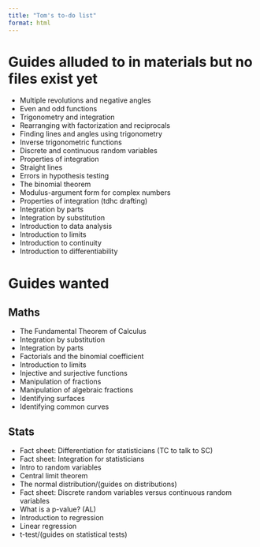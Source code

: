 ```yaml
---
title: "Tom's to-do list"
format: html
---
```


# Guides alluded to in materials but no files exist yet {-}

- Multiple revolutions and negative angles
- Even and odd functions
- Trigonometry and integration 
- Rearranging with factorization and reciprocals
- Finding lines and angles using trigonometry
- Inverse trigonometric functions
- Discrete and continuous random variables
- Properties of integration
- Straight lines
- Errors in hypothesis testing
- The binomial theorem
- Modulus-argument form for complex numbers
- Properties of integration (tdhc drafting)
- Integration by parts
- Integration by substitution
- Introduction to data analysis
- Introduction to limits
- Introduction to continuity
- Introduction to differentiability

# Guides wanted {-}

## Maths {-}

- The Fundamental Theorem of Calculus
- Integration by substitution
- Integration by parts
- Factorials and the binomial coefficient
- Introduction to limits
- Injective and surjective functions
- Manipulation of fractions
- Manipulation of algebraic fractions
- Identifying surfaces
- Identifying common curves

## Stats {-}

- Fact sheet: Differentiation for statisticians (TC to talk to SC)
- Fact sheet: Integration for statisticians
- Intro to random variables
- Central limit theorem
- The normal distribution/(guides on distributions)
- Fact sheet: Discrete random variables versus continuous random variables
- What is a p-value? (AL)
- Introduction to regression
- Linear regression
- t-test/(guides on statistical tests)

<!-- # Guides for which files exist in some guise {-} -->

<!-- ## Arithmetic and algebra {-} -->

<!-- | **Topic**                            | Link to guide      | Link to questions  | Link to answers    | -->
<!-- |:-------------------------------------|:------------------:|:------------------:|:------------------:| -->
<!-- | Introduction to quadratic equations  | done | cat | cat | -->
<!-- | Completing the square                | done | cat | cat | -->
<!-- | The quadratic formula                | done | cat | cat | -->
<!-- | Laws of indices                      | done | cat | cat | -->
<!-- | Solving exponential equations        | done | cat | cat | -->
<!-- | Introduction to logarithms           | done | cat | cat | -->
<!-- | Sigma notation                       | done | cat | cat | -->
<!-- | Rearranging equations                | done | cat | cat | -->
<!-- | Further sigma notation (DRAFT)       | write | write | write | -->
<!-- | Rearranging trig and logs            | split | split | split | -->

<!-- : {tbl-colwidths="[40,20,20,20]"} -->

<!-- ## Angles and trigonometry {-} -->

<!-- | **Topic**                            | Link to guide      | Link to questions  | Link to answers    | -->
<!-- |:-------------------------------------|:------------------:|:------------------:|:------------------:| -->
<!-- | Radians                              | done | cat | cat | -->
<!-- | Introduction to trigonometry         | done | cat | cat | -->
<!-- | Trigonometric identities             | done | cat | cat | -->

<!-- : {tbl-colwidths="[40,20,20,20]"} -->

<!-- ## Vectors {-} -->

<!-- | **Topic**                            | Link to guide      | Link to questions  | Link to answers    | -->
<!-- |:-------------------------------------|:------------------:|:------------------:|:------------------:| -->
<!-- | Introduction to vectors              | done | cat | cat | -->
<!-- | Addition and scalar multiplication   | done | cat | cat | -->
<!-- | The scalar product                   | done | cat | cat | -->

<!-- : {tbl-colwidths="[40,20,20,20]"} -->

<!-- ## Factsheets {-} -->

<!-- | **Topic**                            | Link to factsheet      | -->
<!-- |:-------------------------------------|:----------------------:|  -->
<!-- | Laws of indices                      | cat |  -->
<!-- | Greek letters                        | cat | -->

<!-- : {tbl-colwidths="[40,20]"} -->

<!-- ## Proof sheets {-} -->

<!-- | **Topic**                            | Link to proof sheet      | -->
<!-- |:-------------------------------------|:----------------------:|  -->
<!-- | Quadratic formula                    | cat |  -->
<!-- | Scalar product                       | cat | -->
<!-- | Trigonometric identities             | under construction | -->
<!-- | Properties of sigma notation         | under construction | -->

<!-- : {tbl-colwidths="[40,20]"} -->
